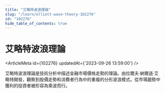 ```yaml
---
title: "艾略特波浪理論"
slug: "/learn/elliott-wave-theory-102276"
id: "102276"
hide_table_of_contents: true
---
```



# 艾略特波浪理論

<ArticleMeta id={102276} updatedAt={'2023-09-26 13:59:00'} />
<div className='border-solid border-b border-t-0 my-4 border-[var(--ifm-color-gray-300)]' />

艾略特波浪理論是技術分析中描述金融市場價格走勢的理論。由拉爾夫·納爾遜·艾略特開發，觀察到股價走勢和消費者行為中的重複的分形波浪模式。從市場趨勢中獲利的投資者被形容為乘波而行。
